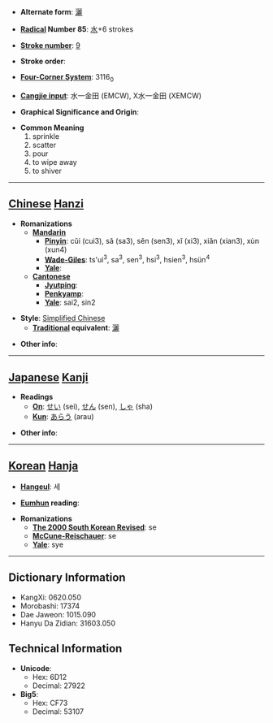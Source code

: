 * '''Alternate form''': [[灑]]

* '''[[Wiktionary:Chinese radical index| Radical]] Number 85''': [[Wiktionary:Chinese radical index 水|水]]+6 strokes

* '''[[Wiktionary:Chinese total strokes index|Stroke number]]''': [[Wiktionary:Chinese total strokes index 9|9]]

* '''Stroke order''': 

* '''[[Wiktionary:Chinese four corner index|Four-Corner System]]''': 3116<sub>0</sub>

* '''[[Wiktionary:Chinese Cangjie index|Cangjie input]]''': 水一金田 (EMCW), X水一金田 (XEMCW)

* '''Graphical Significance and Origin''': 

* '''Common Meaning'''
*#sprinkle
*# scatter
*# pour
*# to wipe away
*# to shiver


----

== [[Chinese]] [[Hanzi]] ==

* '''Romanizations'''
** '''[[Mandarin]]'''
*** '''[[Pinyin]]''': cǔi (cui3), sǎ (sa3), sěn (sen3), xǐ (xi3), xiǎn (xian3), xùn (xun4)
*** '''[[Wade-Giles]]''': ts'ui<sup>3</sup>, sa<sup>3</sup>, sen<sup>3</sup>, hsi<sup>3</sup>, hsien<sup>3</sup>, hsün<sup>4</sup>
*** '''[[Yale]]''': 
** '''[[Cantonese]]'''
*** '''[[Jyutping]]''':
*** '''[[Penkyamp]]''': 
*** '''[[Yale]]''': sai2, sin2

* '''Style''': [[Simplified Chinese]] 
** '''[[Traditional Chinese|Traditional]] equivalent''': [[灑]]

* '''Other info''': 

----

== [[Japanese]] [[Kanji]] ==

* '''Readings'''
** '''[[On]]''': [[せい]] (sei), [[せん]] (sen), [[しゃ]] (sha)
** '''[[Kun]]''': [[あらう]] (arau)

* '''Other info''':  

----

== [[Korean]] [[Hanja]] ==

* '''[[Hangeul]]''': 세

* '''[[Eumhun]] reading''': 

* '''Romanizations'''
** '''[[The 2000 South Korean Revised Romanization|The 2000 South Korean Revised]]''': se
** '''[[McCune-Reischauer]]''': se
** '''[[Yale]]''': sye

----

== Dictionary Information ==

* KangXi: 0620.050
* Morobashi: 17374
* Dae Jaweon: 1015.090
* Hanyu Da Zidian: 31603.050

== Technical Information ==

* '''Unicode''':
** Hex: 6D12
** Decimal: 27922
* '''Big5''':
** Hex: CF73
** Decimal: 53107